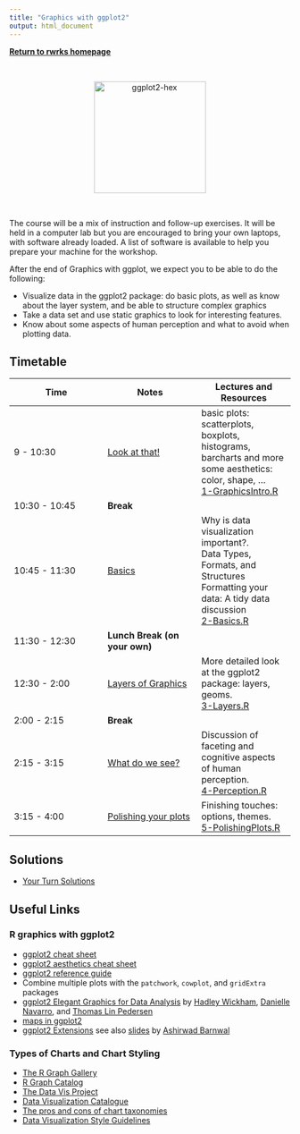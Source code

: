 ```yaml
---
title: "Graphics with ggplot2"
output: html_document
---
```

[**Return to rwrks homepage**](http://srvanderplas.github.io/rwrks/)

<br>
 <p style="text-align:center;"><img src="knitr/images/ggplot2-hex.png" alt="ggplot2-hex" style="width:200px;"></p>
<br>

The course will be a mix of instruction and follow-up exercises. It will be held in a computer lab but you are encouraged to bring your own laptops, with software already loaded. A list of software is available to help you prepare your machine for the workshop.

After the end of Graphics with ggplot, we expect you to be able to do the following:

+ Visualize data in the ggplot2 package: do basic plots, as well as know about the layer system, and be able to structure complex graphics
+ Take a data set and use static graphics to look for interesting features.
+ Know about some aspects of human perception and what to avoid when plotting data.

## Timetable

Time | Notes | Lectures and Resources
---- | ---- | ----
9 - 10:30 | [Look at that!](knitr/1-GraphicsIntro.html) | basic plots: scatterplots, boxplots, histograms, barcharts and more <br/> some aesthetics: color, shape, ... <br/> [1-GraphicsIntro.R](code/1-GraphicsIntro.R)
10:30 - 10:45 | **Break** |
10:45 - 11:30 | [Basics](knitr/2-Basics.html) | Why is data visualization important?. <br/> Data Types, Formats, and Structures <br/> Formatting your data: A tidy data discussion <br/> [2-Basics.R](code/2-Basics.R)
11:30 - 12:30 | **Lunch Break (on your own)** | 
12:30 - 2:00 | [Layers of Graphics](knitr/3-Layers.html) |  	More detailed look at the ggplot2 package: layers, geoms. <br/>[3-Layers.R](code/3-Layers.R)
2:00 - 2:15 | **Break** |
2:15 - 3:15 | [What do we see?](knitr/4-Perception.html) |  	Discussion of faceting and cognitive aspects of human perception. <br/>[4-Perception.R](code/4-Perception.R)
3:15 - 4:00 | [Polishing your plots](knitr/5-PolishingPlots.html) |  	Finishing touches: options, themes. <br/>[5-PolishingPlots.R](code/5-PolishingPlots.R)

## Solutions
+ [Your Turn Solutions](code/99-YourTurnSolutions.html)

## Useful Links

### R graphics with ggplot2

+ [ggplot2 cheat sheet](https://raw.githubusercontent.com/rstudio/cheatsheets/main/data-visualization.pdf)
+ [ggplot2 aesthetics cheat sheet](knitr/ggplot_aesthetics_cheatsheet.png)
+ [ggplot2 reference guide](https://ggplot2.tidyverse.org/reference/)
+ Combine multiple plots with the `patchwork`, `cowplot`, and `gridExtra` packages
+ [ggplot2 Elegant Graphics for Data Analysis](https://ggplot2-book.org/index.html) by [Hadley Wickham](http://hadley.nz/), [Danielle Navarro](https://djnavarro.net/), and [Thomas Lin Pedersen](https://www.data-imaginist.com/)
+ [maps in ggplot2](https://ggplot2-book.org/maps.html)
+ [ggplot2 Extensions](https://exts.ggplot2.tidyverse.org/ggiraph.html) see also [slides](https://isugg21-ggext.netlify.app/#1) by [Ashirwad Barnwal](https://github.com/ashirwad)

### Types of Charts and Chart Styling

+ [The R Graph Gallery](https://www.r-graph-gallery.com/index.html)
+ [R Graph Catalog](https://shiny.srvanderplas.com/r-graph-catalog/)
+ [The Data Vis Project](https://datavizproject.com/)
+ [Data Visualization Catalogue](https://datavizcatalogue.com/)
+ [The pros and cons of chart taxonomies](https://medium.com/nightingale/the-pros-and-cons-of-chart-taxonomies-5c8e094578c4)
+ [Data Visualization Style Guidelines](https://medium.com/nightingale/style-guidelines-92ebe166addc)